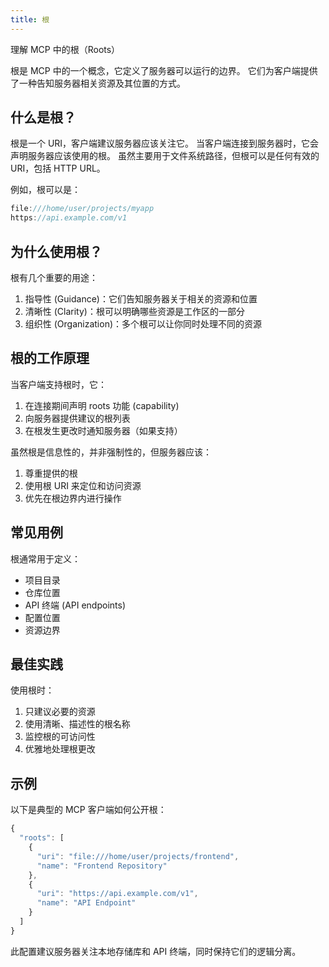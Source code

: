 ```yaml
---
title: 根
---
```

理解 MCP 中的根（Roots）

根是 MCP 中的一个概念，它定义了服务器可以运行的边界。 它们为客户端提供了一种告知服务器相关资源及其位置的方式。
## 什么是根？
根是一个 URI，客户端建议服务器应该关注它。 当客户端连接到服务器时，它会声明服务器应该使用的根。 虽然主要用于文件系统路径，但根可以是任何有效的 URI，包括 HTTP URL。

例如，根可以是：
```js
file:///home/user/projects/myapp
https://api.example.com/v1
```
## 为什么使用根？
根有几个重要的用途：
1. 指导性 (Guidance)：它们告知服务器关于相关的资源和位置
2. 清晰性 (Clarity)：根可以明确哪些资源是工作区的一部分
3. 组织性 (Organization)：多个根可以让你同时处理不同的资源
## 根的工作原理 ##
当客户端支持根时，它：
1. 在连接期间声明 roots 功能 (capability)
2. 向服务器提供建议的根列表
3. 在根发生更改时通知服务器（如果支持）

虽然根是信息性的，并非强制性的，但服务器应该：
1. 尊重提供的根
2. 使用根 URI 来定位和访问资源
3. 优先在根边界内进行操作
## 常见用例 ##
根通常用于定义：
- 项目目录
- 仓库位置
- API 终端 (API endpoints)
- 配置位置
- 资源边界
## 最佳实践 ##
使用根时：
1. 只建议必要的资源
2. 使用清晰、描述性的根名称
3. 监控根的可访问性
4. 优雅地处理根更改
## 示例 ##
以下是典型的 MCP 客户端如何公开根：
```js
{
  "roots": [
    {
      "uri": "file:///home/user/projects/frontend",
      "name": "Frontend Repository"
    },
    {
      "uri": "https://api.example.com/v1",
      "name": "API Endpoint"
    }
  ]
}
```
此配置建议服务器关注本地存储库和 API 终端，同时保持它们的逻辑分离。
